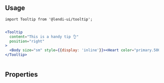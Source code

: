 
## Usage

```
import Tooltip from '@lendi-ui/tooltip';
```

```jsx

<Tooltip
  content="This is a handy tip 👌"
  position="right"
>
  <Body size="sm" style={{display: 'inline'}}><Heart color="primary.500" /> Hover over me!</Body>
</Tooltip>
             
```

## Properties

<PropTable>
  <PropTable.Entry name="content" type="string" description="Content of the Tooltip."/>
  <PropTable.Entry name="className" type="string" description="External classname to override style of the component"/>
  <PropTable.Entry name="position" type="'left' | 'right' | 'top' | 'bottom'" defaultValue="top" description="Position of the Tooltip."/>
</PropTable>
